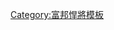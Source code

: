 {{Userbox
  |id=<span style= color:#0047AA>悍將</span>
  |id-c=#FFFFFF
  |info=這個用戶是'''[[富邦悍將|<span style= color:#33AAFF>富邦悍將</span>]]'''的球迷。
  |info-c=#0047AA
  |info-s=10
  |info-fc=white
  |border-c=white
}}
<includeonly>[[Category:支持富邦悍將隊的維基人|{{BASEPAGENAME}}]]</includeonly>
<noinclude>[[Category:富邦悍將模板‎]]</noinclude>